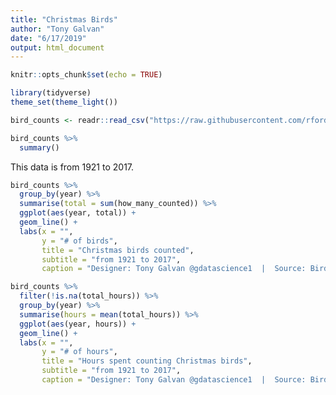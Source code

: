 ```yaml
---
title: "Christmas Birds"
author: "Tony Galvan"
date: "6/17/2019"
output: html_document
---
```


```r
knitr::opts_chunk$set(echo = TRUE)
```


```r
library(tidyverse)
theme_set(theme_light())

bird_counts <- readr::read_csv("https://raw.githubusercontent.com/rfordatascience/tidytuesday/master/data/2019/2019-06-18/bird_counts.csv")
```

```r
bird_counts %>%
  summary()
```

This data is from 1921 to 2017.

```r
bird_counts %>%
  group_by(year) %>%
  summarise(total = sum(how_many_counted)) %>%
  ggplot(aes(year, total)) +
  geom_line() + 
  labs(x = "",
       y = "# of birds",
       title = "Christmas birds counted",
       subtitle = "from 1921 to 2017",
       caption = "Designer: Tony Galvan @gdatascience1  |  Source: Bird Studies Canada")
```

```r
bird_counts %>%
  filter(!is.na(total_hours)) %>%
  group_by(year) %>%
  summarise(hours = mean(total_hours)) %>%
  ggplot(aes(year, hours)) +
  geom_line() + 
  labs(x = "",
       y = "# of hours",
       title = "Hours spent counting Christmas birds",
       subtitle = "from 1921 to 2017",
       caption = "Designer: Tony Galvan @gdatascience1  |  Source: Bird Studies Canada")
```

